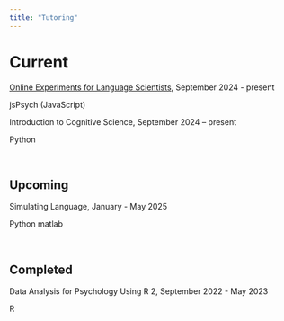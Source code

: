 ```yaml
---
title: "Tutoring"
---
```


<h1>Current</h1>

<p>[Online Experiments for Language Scientists](https://kennysmithed.github.io/oels2024/), September 2024 - present</p>

<p2>jsPsych (JavaScript)</p2>

<p>Introduction to Cognitive Science, September 2024 – present</p>

<p2>Python</p2>

<br>

<h2>Upcoming</h2>

<p>Simulating Language, January - May 2025</p>

<p2>Python matlab</p2>

<br>

<h2>Completed</h2>

<p>Data Analysis for Psychology Using R 2, September 2022 - May 2023</p>

<p2>R</p2>
